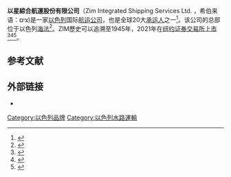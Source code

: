 {{Infobox company
| name = Zim Integrated Shipping Services Ltd.
| logo = ZIM Icon 300x300.png
| logo_size = 200px
| image = Zim_container.jpeg
| image_size = 
| caption = 
| type = [[上市公司|上市公司]]
| traded_as = [[纽约证券交易所|纽约证券交易所]]: ZIM
| foundation = [[巴勒斯坦託管地|巴勒斯坦託管地]][[海法|海法]]<br />1945年6月7日
| founder = 
| defunct = <!-- {{End date|YYYY|MM|DD}} -->
| location_city = [[海法|海法]]
| location_country = [[以色列|以色列]]
| location = 
| locations = 
| area_served = 全球

| industry = {{link-en|航運|Shipping}}
| products = 

| assets = 
| equity = 
| owner = 
| num_employees = 
| parent = {{link-en|Kenon Holdings}}
| divisions = 
| subsid = 
| homepage = {{official website}}
| footnotes = 
| intl = 
}}
'''以星綜合航運股份有限公司'''（Zim Integrated Shipping Services Ltd. ，希伯来语：צים)是一家[[以色列|以色列]]国际[[最大貨櫃航運商列表|航运公司]]，也是全球20大[[最大貨櫃航運商列表|承运人]]之一<ref>{{Cite web|title=PublicTop100|url=http://www.alphaliner.com/top100/|work=www.alphaliner.com|accessdate=2021-02-06|archive-date=2017-05-19|archive-url=https://web.archive.org/web/20170519135512/http://www.alphaliner.com/top100/|dead-url=no}}</ref>。该公司的总部位于以色列[[海法|海法]]<ref>{{Cite news|title=Company Watch: A Look at Zim Shipping|url=http://www.enewsbuilder.net/viab/e_article000054651.cfm|work=Virginia Israel Advisory Board|date=13 February 2002|archiveurl=https://web.archive.org/web/20120507031921/http://www.enewsbuilder.net/viab/e_article000054651.cfm|archivedate=2012-05-07|accessdate=2021-02-06|dead-url=yes}}</ref>。ZIM歷史可以追溯至1945年，2021年在[[纽约证券交易所|纽约证券交易所]][[上市|上市]]<ref name=":1">{{Cite web|title=Once upon a time - the story of ZIM|url=https://www.zim.com/about-zim/history|accessdate=2021-01-31|author=|date=|first=|work=ZIM|archiveurl=https://web.archive.org/web/20211216135804/https://www.zim.com/about-zim/history|archivedate=2021-12-16|dead-url=no}}</ref><ref name=":0">{{Cite news|date=2021-01-28|title=Zim Wall Street IPO falls short|language=en|work=Globes|url=https://en.globes.co.il/en/article-zim-wall-street-ipo-falls-short-1001358792|accessdate=2021-02-01|archive-date=2021-04-11|archive-url=https://web.archive.org/web/20210411151950/https://en.globes.co.il/en/article-zim-wall-street-ipo-falls-short-1001358792|dead-url=no}}</ref><ref>{{Cite web|title=NYSE|url=https://www.nyse.com/quote/XNYS:ZIM|accessdate=2021-02-01|work=www.nyse.com}}</ref>。

== 参考文献 ==
{{Reflist|2}}

== 外部链接 ==

* {{Official website}}

[[Category:以色列品牌|Category:以色列品牌]]
[[Category:以色列水路運輸|Category:以色列水路運輸]]